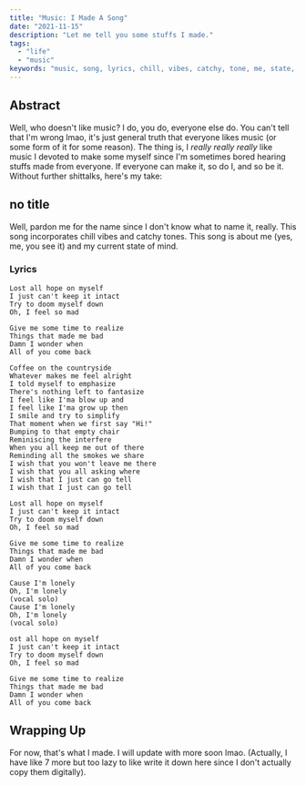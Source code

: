 ```yaml
---
title: "Music: I Made A Song"
date: "2021-11-15"
description: "Let me tell you some stuffs I made."
tags:
  - "life"
  - "music"
keywords: "music, song, lyrics, chill, vibes, catchy, tone, me, state, mind, lost, hope, myself, keep, intact, doom, mad, time, realize, things, bad, wonder, come, back, coffee, countryside, whatever, feel, alright, tell, myself, emphasize, nothing, left, fantasize, feel, like, blow, grow, smile, try, simplify, moment, first, say, hi, bumping, empty, chair, reminiscing, interfere, keep, reminding, smokes, share, wish, leave, asking, go, tell, lonely, vocal, solo, ost, realize, wonder"
---
```


## Abstract

Well, who doesn't like music? I do, you do, everyone else do. You can't tell that I'm wrong lmao, it's just general truth that everyone likes music (or some form of it for some reason). The thing is, I _really really really_ like music I devoted to make some myself since I'm sometimes bored hearing stuffs made from everyone. If everyone can make it, so do I, and so be it. Without further shittalks, here's my take:

## no title

Well, pardon me for the name since I don't know what to name it, really. This song incorporates chill vibes and catchy tones. This song is about me (yes, me, you see it) and my current state of mind.

### Lyrics

```
Lost all hope on myself
I just can't keep it intact
Try to doom myself down
Oh, I feel so mad

Give me some time to realize
Things that made me bad
Damn I wonder when
All of you come back

Coffee on the countryside
Whatever makes me feel alright
I told myself to emphasize
There's nothing left to fantasize
I feel like I'ma blow up and
I feel like I'ma grow up then
I smile and try to simplify
That moment when we first say "Hi!"
Bumping to that empty chair
Reminiscing the interfere
When you all keep me out of there
Reminding all the smokes we share
I wish that you won't leave me there
I wish that you all asking where
I wish that I just can go tell
I wish that I just can go tell

Lost all hope on myself
I just can't keep it intact
Try to doom myself down
Oh, I feel so mad

Give me some time to realize
Things that made me bad
Damn I wonder when
All of you come back

Cause I'm lonely
Oh, I'm lonely
(vocal solo)
Cause I'm lonely
Oh, I'm lonely
(vocal solo)

ost all hope on myself
I just can't keep it intact
Try to doom myself down
Oh, I feel so mad

Give me some time to realize
Things that made me bad
Damn I wonder when
All of you come back
```

## Wrapping Up

For now, that's what I made. I will update with more soon lmao. (Actually, I have like 7 more but too lazy to like write it down here since I don't actually copy them digitally).
